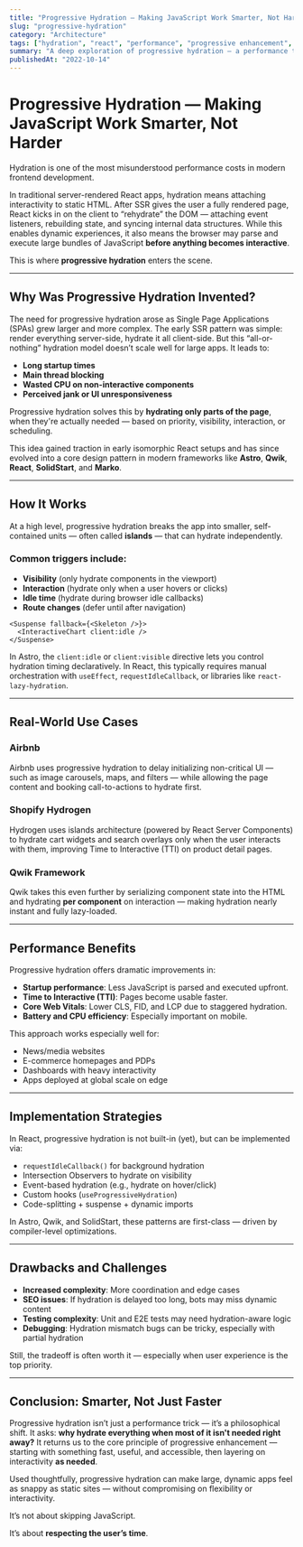 ```yaml
---
title: "Progressive Hydration — Making JavaScript Work Smarter, Not Harder"
slug: "progressive-hydration"
category: "Architecture"
tags: ["hydration", "react", "performance", "progressive enhancement", "ssr", "islands architecture"]
summary: "A deep exploration of progressive hydration — a performance technique that defers and prioritizes JavaScript loading and activation across the UI. Learn how frameworks like Astro, Qwik, and React improve startup time by making hydration smarter."
publishedAt: "2022-10-14"
---
```


# Progressive Hydration — Making JavaScript Work Smarter, Not Harder

Hydration is one of the most misunderstood performance costs in modern frontend development.

In traditional server-rendered React apps, hydration means attaching interactivity to static HTML. After SSR gives the user a fully rendered page, React kicks in on the client to “rehydrate” the DOM — attaching event listeners, rebuilding state, and syncing internal data structures. While this enables dynamic experiences, it also means the browser may parse and execute large bundles of JavaScript **before anything becomes interactive**.

This is where **progressive hydration** enters the scene.

---

## Why Was Progressive Hydration Invented?

The need for progressive hydration arose as Single Page Applications (SPAs) grew larger and more complex. The early SSR pattern was simple: render everything server-side, hydrate it all client-side. But this “all-or-nothing” hydration model doesn’t scale well for large apps. It leads to:

- **Long startup times**
- **Main thread blocking**
- **Wasted CPU on non-interactive components**
- **Perceived jank or UI unresponsiveness**

Progressive hydration solves this by **hydrating only parts of the page**, when they're actually needed — based on priority, visibility, interaction, or scheduling.

This idea gained traction in early isomorphic React setups and has since evolved into a core design pattern in modern frameworks like **Astro**, **Qwik**, **React**, **SolidStart**, and **Marko**.

---

## How It Works

At a high level, progressive hydration breaks the app into smaller, self-contained units — often called **islands** — that can hydrate independently.

### Common triggers include:
- **Visibility** (only hydrate components in the viewport)
- **Interaction** (hydrate only when a user hovers or clicks)
- **Idle time** (hydrate during browser idle callbacks)
- **Route changes** (defer until after navigation)

```tsx
<Suspense fallback={<Skeleton />}>
  <InteractiveChart client:idle />
</Suspense>
```

In Astro, the `client:idle` or `client:visible` directive lets you control hydration timing declaratively. In React, this typically requires manual orchestration with `useEffect`, `requestIdleCallback`, or libraries like `react-lazy-hydration`.

---

## Real-World Use Cases

### Airbnb

Airbnb uses progressive hydration to delay initializing non-critical UI — such as image carousels, maps, and filters — while allowing the page content and booking call-to-actions to hydrate first.

### Shopify Hydrogen

Hydrogen uses islands architecture (powered by React Server Components) to hydrate cart widgets and search overlays only when the user interacts with them, improving Time to Interactive (TTI) on product detail pages.

### Qwik Framework

Qwik takes this even further by serializing component state into the HTML and hydrating **per component** on interaction — making hydration nearly instant and fully lazy-loaded.

---

## Performance Benefits

Progressive hydration offers dramatic improvements in:

- **Startup performance**: Less JavaScript is parsed and executed upfront.
- **Time to Interactive (TTI)**: Pages become usable faster.
- **Core Web Vitals**: Lower CLS, FID, and LCP due to staggered hydration.
- **Battery and CPU efficiency**: Especially important on mobile.

This approach works especially well for:
- News/media websites
- E-commerce homepages and PDPs
- Dashboards with heavy interactivity
- Apps deployed at global scale on edge

---

## Implementation Strategies

In React, progressive hydration is not built-in (yet), but can be implemented via:

- `requestIdleCallback()` for background hydration
- Intersection Observers to hydrate on visibility
- Event-based hydration (e.g., hydrate on hover/click)
- Custom hooks (`useProgressiveHydration`)
- Code-splitting + suspense + dynamic imports

In Astro, Qwik, and SolidStart, these patterns are first-class — driven by compiler-level optimizations.

---

## Drawbacks and Challenges

- **Increased complexity**: More coordination and edge cases
- **SEO issues**: If hydration is delayed too long, bots may miss dynamic content
- **Testing complexity**: Unit and E2E tests may need hydration-aware logic
- **Debugging**: Hydration mismatch bugs can be tricky, especially with partial hydration

Still, the tradeoff is often worth it — especially when user experience is the top priority.

---

## Conclusion: Smarter, Not Just Faster

Progressive hydration isn’t just a performance trick — it’s a philosophical shift. It asks: **why hydrate everything when most of it isn't needed right away?** It returns us to the core principle of progressive enhancement — starting with something fast, useful, and accessible, then layering on interactivity **as needed**.

Used thoughtfully, progressive hydration can make large, dynamic apps feel as snappy as static sites — without compromising on flexibility or interactivity.

It’s not about skipping JavaScript.

It’s about **respecting the user’s time**.
